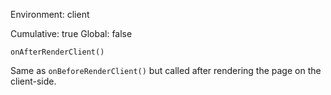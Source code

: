 
Environment: client  
<Link href="/config#cumulative">Cumulative</Link>: true  
<Link href="/config#global">Global</Link>: false  

<ProvidedBy noCustomGuide={true}>`onAfterRenderClient()`</ProvidedBy>

Same as <Link href="/onBeforeRenderClient">`onBeforeRenderClient()`</Link> but called after rendering the page on the client-side.
